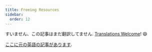 ```yaml
---
title: Freeing Resources
sidebar:
  order: 12
---
```


すいません、この記事はまだ翻訳してません. [Translations Welcome](https://github.com/mrdoob/three.js)! 😄

[ここに元の英語の記事があります](/manual/en/cleanup.html).
